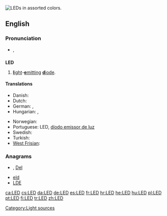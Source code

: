 {{wikipedia}}
[[Image:LEDs.jpg|thumb|right|LEDs in assorted colors.]]
{{also|led}}
==English==

===Pronunciation===
* {{IPA|/ɛl.iː.ˈdiː/}}, {{SAMPA|/eL.i:."di/}}

==={{initialism}}===
'''LED'''

# [[light|'''l'''ight]]-[[emit|'''e'''mitting]] [[diode|'''d'''iode]].

====Translations====
{{trans-top|light-emitting diode}}
* Danish: {{t|da|lysdiode|c}}
* Dutch: {{t+|nl|led|m}}
* German: {{t+|de|LED}}, {{t+|de|Leuchtdiode}}
* Hungarian: {{t+|hu|LED}}, {{t-|hu|fénykibocsátó dióda}}
{{trans-mid}}
* Norwegian: {{t|no|lysdiode|c}}
* Portuguese: LED, [[díodo emissor de luz]]
* Swedish: {{t|sv|lysdiod|c}}
* Turkish: {{t|tr|ışık yayan ikizuç}}
* [[West Frisian]]: {{t+|fy|dioade-lampke|n|xs=West Frisian}}
{{trans-bottom}}

===Anagrams===
* {{alphagram|[[del#English|del]]}} , [[Del#English|Del]]
* [[eld#English|eld]]
* [[LDE#English|LDE]]


[[Category:Light sources]]

[[ca:LED]]
[[cs:LED]]
[[da:LED]]
[[de:LED]]
[[es:LED]]
[[fr:LED]]
[[hr:LED]]
[[he:LED]]
[[hu:LED]]
[[pl:LED]]
[[pt:LED]]
[[fi:LED]]
[[tr:LED]]
[[zh:LED]]